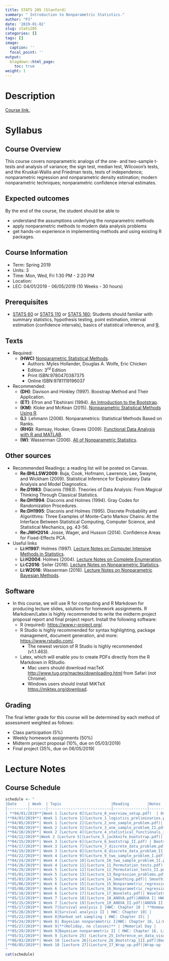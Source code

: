 ```yaml
---
title: STATS 205 (Stanford)
summary: " Introduction to Nonparametric Statistics."
author: "PJ"
date: '2019-01-02'
slug: stats205
categories: []
tags: []
image:
  caption: ''
  focal_point: ''
output:
  blogdown::html_page:
    toc: true
weight: 1
---
```


# Description

[Course link.](https://explorecourses.stanford.edu/search?q=STATS+205%3a+Introduction+to+Nonparametric+Statistics&view=catalog&filter-coursestatus-Active=on&academicYear=20182019)

 

# Syllabus

##  Course Overview

This course covers nonparametric analogs of the one- and two-sample t-tests and analysis of variance; the sign test, median test, Wilcoxon's tests, and the Kruskal-Wallis and Friedman tests, tests of independence; nonparametric regression and nonparametric density estimation; modern nonparametric techniques; nonparametric confidence interval estimates.

## Expected outcomes

By the end of the course, the student should be able to 

- understand the assumptions underlying the nonparametric methods
- apply nonparametric methods to modern data analysis problems
- get hands-on experience in implementing methods and using existing R packages.

##  Course Information

- Term: Spring 2019
- Units: 3
- Time: Mon, Wed, Fri 1:30 PM - 2:20 PM
- Location: 
- LEC: 04/01/2019 - 06/05/2019 (10 Weeks - 30 hours)

## Prerequisites
- [STATS 60](https://explorecourses.stanford.edu/search?view=catalog&filter-coursestatus-Active=on&page=0&catalog=&academicYear=20182019&q=STATS+60%3A+Introduction+to+Statistical+Methods%3A+Precalculus+&collapse=) or [STATS 110](https://explorecourses.stanford.edu/search?view=catalog&filter-coursestatus-Active=on&page=0&catalog=&academicYear=20182019&q=STATS+110%3A+Statistical+Methods+in+Engineering+and+the+Physical+Sciences&collapse=) or [STATS 160](https://explorecourses.stanford.edu/search?view=catalog&filter-coursestatus-Active=on&page=0&catalog=&academicYear=20182019&q=STATS+160%3A+Introduction+to+Statistical+Methods%3A+Precalculus+&collapse=); Students should familiar with summary statistics, hypothesis testing, point estimation, interval estimation (confidence intervals), basics of statistical inference, and [R](https://cran.r-project.org/).


##  Texts
- Required:
    - **(HWC)** [Nonparametric Statistical Methods](https://searchworks.stanford.edu/view/10356739).
        - Authors: Myles Hollander, Douglas A. Wolfe, Eric Chicken
        - Edition: $3^{rd}$ Edition
        - Print ISBN:9780470387375 
        - Online ISBN:9781119196037

- Recommended: 
    - **(DH)**: Davison and Hinkley (1997). Boostrap Method and Their Application.
    <!-- - **(EH)**: Efron and Hastie (2016). Computer Age Statistical Inference: Algorithms, Evidence, and Data Science. -->
    - **(ET)**: Efron and Tibshirani (1994). [An Introduction to the Bootstrap](https://searchworks.stanford.edu/view/9980237).
    - **(KM)**: Kloke and McKean (2015). [Nonparametric Statistical Methods Using R](https://searchworks.stanford.edu/view/10718635).
    - **(L)**: Lehmann (2006). Nonparametrics: Statistical Methods Based on Ranks.
    - **(RHG)**: Ramsay, Hooker, Graves (2009). [Functional Data Analysis with R and MATLAB](https://searchworks.stanford.edu/view/9109922).
    - **(W)**: Wasserman (2006). [All of Nonparametric Statistics](https://searchworks.stanford.edu/view/6263491).
    

##  Other sources
- Recommended Readings: a reading list will be posted on Canvas.
    - **Re:BHLLSW2009**: Buja, Cook, Hofmann, Lawrence, Lee, Swayne, and Wickham (2009). Statistical Inference for Exploratory Data Analysis and Model Diagnostics.
    - **Re:D1983**: Diaconis (1983). Theories of Data Analysis: From Magical Thinking Through Classical Statistics.
    - **Re:DH1994**: Diaconis and Holmes (1994). Gray Codes for Randomization Procedures.
    - **Re:DH1995**: Diaconis and Holmes (1995). Discrete Probability and Algorithms: Three Examples of Monte-Carlo Markov Chains: At the Interface Between Statistical Computing, Computer Science, and Statistical Mechanics, pg. 43-56.
    - **Re:JWH2014**: Josse, Wager, and Husson (2014). Confidence Areas for Fixed-Effects PCA.
    
- Useful links
    - **Li:H1997**: Holmes (1997). [Lecture Notes on Computer Intensive Methods in Statistics](http://statweb.stanford.edu/~susan/courses/b494/node3.html#SECTION00390000000000000000).
    - **Li:H2004**: Holmes (2004). [Lecture Notes on Complete Enumeration](http://statweb.stanford.edu/~susan/courses/s208/node40.html).
    - **Li:C2016**: Seiler (2016). [Lecture Notes on Nonparametric Statistics](http://christofseiler.github.io/stats205/).
    - **Li:W2016**: Wasserman (2016). [Lecture Notes on Nonparametric Bayesian Methods](http://www.stat.cmu.edu/~larry/=sml/nonparbayes.pdf).
    
##  Software
- In this course, we will use R for computing and R Markdown for producing lecture slides, solutions for homework assignments. R Markdown/Latex is highly recommended to write the midterm project proposal report and final project report. Install the following software:
    - R (required): [https://www.r-project.org/](https://www.r-project.org/).
    - R Studio is highly recommended for syntax highlighting, package management, document generation, and more: [https://www.rstudio.com/](https://www.rstudio.com/).
        - The newest version of R Studio is highly recommended (v1.1.463).
    - Latex, which will enable you to create PDFs directly from the R Markdown in RStudio.
        - Mac users should download macTeX [http://www.tug.org/mactex/downloading.html](http://www.tug.org/mactex/downloading.html) from Safari (not Chrome).
        - Windows users should install MiKTeX [https://miktex.org/download](https://miktex.org/download).

##  Grading
The final letter grade for this course will be determined by each method of assessment weighted as follows:

- Class participation (5%)
- Weekly homework assignments (50%)
- Midterm project proposal (10%, due on 05/03/2019)
- Final project (35%, due on 06/05/2019)

#  Lecture Notes

## Course Schedule

```r
schedule <- "
|Date     | Week  | Topic                      |Reading        |Notes     |
|---------|-------|----------------------------|---------------|----------|
| **04/01/2019**|Week 1 [Lecture 0](Lecture_0_overview_setup.pdf)  | Overview of current research in nonparametric and adequate initiation to R and R Markdown| [ASA Nonparametric statistics section news](https://community.amstat.org/nonparametricstatisticssection/news) gives an overview of some current research topics; install [R](https://www.r-project.org/); install [RStudio](https://www.rstudio.com/products/rstudio/); [TryR](http://tryr.codeschool.com/), [R Markdown webinar](https://www.rstudio.com/resources/videos/r-markdown-eight-ways/), [R Markdown](https://rmarkdown.rstudio.com/) provide adequate initiation to R and R Markdown.| |
|**04/03/2019**| Week 1 [Lecture 1](Lecture_1_logistics_preliminaries.pdf)| Logistics and Preliminaries | Syllabus, HWC: Chapter  1||
|**04/05/2019**| Week 1 [Lecture 2](Lecture_2_one_sample_problem.pdf)| The One-sample problem I (testing procedure) | HWC: Chapter 3.4-3.6, 3.8, 3.1-3.3, 3.7|**Homework 1 posted**|
|**04/08/2019**| Week 2 [Lecture 3](Lecture_3_one_sample_problem_II.pdf)| The One-sample problem II (estimator associated with the statistic, confidence interval, example) | HWC: Chapter 3.4-3.6, 3.8, 3.1-3.3, 3.7||
|**04/10/2019**| Week 2 [Lecture 4](Lecture_4_statistical_functionals_influence_functions.pdf)|Statistical functionals and Influence functions| Notes will be posted on W: Chapter 2, ET: Chapter 4, 5, 21.3||
|**04/12/2019**|Week 2 [Lecture 5](Lecture_5_jackknife_bootstrap.pdf)| Jackknife and Bootstrap I  | HWC: Chapter 8.4 and notes will be posted based on W: Chapter 3, DH, ET: Chapter 6, 11|**Homework 2 Posted**, **Homework 1 Due**|
|**04/15/2019**| Week 3 [Lecture 6](Lecture_6_bootstrap_II.pdf) | Bootstrap II |Notes will be posted based on ET: Chapter 23, Re:DH1994, Re:DH1995 ||
|**04/17/2019**| Week 3 [Lecture 7](Lecture_7_discrete_data_problem.pdf)|Discrete data problems I  |HWC: Chapter 2||
|**04/19/2019**| Week 3 [Lecture 8](Lecture_8_discrete_data_problem_II.pdf)| Discrete data problems II |HWC: Chapter 10|**Homework 3 Posted**, **Homework 2 Due**|
|**04/22/2019**| Week 4 [Lecture 9](Lecture_9_two_sample_problem_I.pdf)| Two-sample problem I | HWC: Chapter 4||
|**04/24/2019**| Week 4 [Lecture 10](Lecture_10_two_sample_problem_II.pdf)| Two-sample problem II| HWC: Chapter 5||
|**04/26/2019**| Week 4 [Lecture 11](Lecture_11_Permutation_tests.pdf)| Permutation Test I | |**Homework 4 Posted**, **Homework 3 Due**|
|**04/29/2019**| Week 5 [Lecture 12](Lecture_12_Permutation_tests_II.pdf)| Permutation Test II| | |
|**05/01/2019**| Week 5 [Lecture 13](Lecture_13_Regression_problems.pdf)| Ranked-based linear regression| HWC: Chapter 9| 
|**05/03/2019**| Week 5 [Lecture 14](Lecture_14_Smoothing.pdf)| Smoothing I  |W: Chapter 4|**Midterm project proposal due** |
|**05/06/2019**| Week 6 [Lecture 15](Lecture_15_Nonparametric_regression_I.pdf)| Nonparametric regression I  |HWC: Chapter 9.7, 14, W: Chapter 5  | |
|**05/08/2019**| Week 6 [Lecture 16](Lecture_16_Nonparametric_regression_II.pdf)|Nonparametric regression II | HWC: Chapter 9.7, 14, W: Chapter 5 | |    
|**05/10/2019**| Week 6 [Lecture 17](Lecture_17_Wavelets.pdf)| Wavelets|HWC: Chapter 13, W: Chapter 9 | **Homework 5 Posted**, **Homework 4 Due**|
|**05/13/2019**| Week 7 [Lecture 18](Lecture_18_ANOVA.pdf)|ANOVA I| HWC: Chapter 6, 7|   |
|**05/15/2019**| Week 7 [Lecture 19](Lecture_19_ANOVA_II.pdf)|ANOVA II , multiple comparison|HWC: Chapter 6, 7 | | 
|**05/17/2019**| Week 7|Survival analysis I |HWC: Chapter 10 | **Homework 6 Posted**, **Homework 5 Due**| 
|**05/20/2019**| Week 8|Survival analysis II | HWC: Chapter 10| | 
|**05/22/2019**| Week 8|Ranked set sampling | HWC: Chapter 15| |
|**05/24/2019**| Week 8| Bayesian nonparametric I|HWC: Chapter 16, Li:W2016 |**Homework 7 Posted**, **Homework 6 Due** |
|**05/27/2019**| Week 9|**(Holiday, no classes)** | |Memorial Day |
|**05/29/2019**| Week 9|Bayesian nonparametric II | HWC: Chapter 16, Li:W2016 | | 
|**05/31/2019**| Week 9 [Lecture 25] (Lecture_25_Inference_on_data_visualization.pdf)|Inference for data visualization | Re:BHLLSW2009, Re:D1983, Re:JWH2014|**Homework 7 Due** (no late submission allowed, End-Quarter Period starts) |
|**06/03/2019**| Week 10 [Lecture 26](Lecture_26_Bootstrap_III.pdf)|Bootstrap III |ET: Chapter 12, 14| |
|**06/05/2019**| Week 10 [Lecture 27](Lecture_27_Wrap_up.pdf)|Wrap-up  | | **Final project due**|
"
cat(schedule)
```





